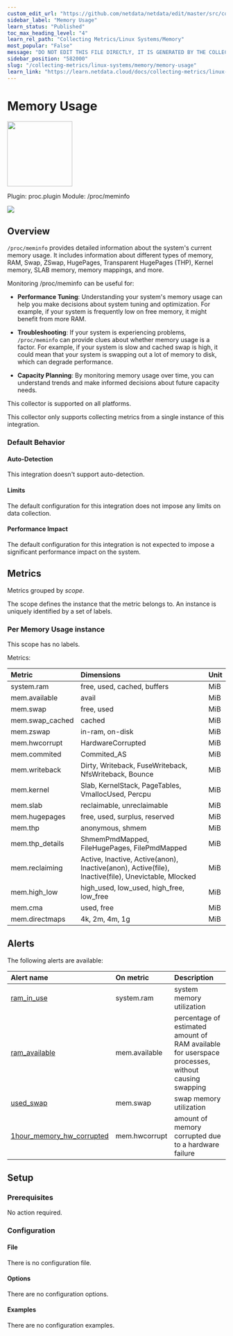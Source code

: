 ```yaml
---
custom_edit_url: "https://github.com/netdata/netdata/edit/master/src/collectors/proc.plugin/metadata.yaml"
sidebar_label: "Memory Usage"
learn_status: "Published"
toc_max_heading_level: "4"
learn_rel_path: "Collecting Metrics/Linux Systems/Memory"
most_popular: "False"
message: "DO NOT EDIT THIS FILE DIRECTLY, IT IS GENERATED BY THE COLLECTOR'S metadata.yaml FILE"
sidebar_position: "582000"
slug: "/collecting-metrics/linux-systems/memory/memory-usage"
learn_link: "https://learn.netdata.cloud/docs/collecting-metrics/linux-systems/memory/memory-usage"
---
```



# Memory Usage


<img src="https://netdata.cloud/img/linuxserver.svg" width="150"/>


Plugin: proc.plugin
Module: /proc/meminfo

<img src="https://img.shields.io/badge/maintained%20by-Netdata-%2300ab44" />

## Overview

`/proc/meminfo` provides detailed information about the system's current memory usage. It includes information
about different types of memory, RAM, Swap, ZSwap, HugePages, Transparent HugePages (THP), Kernel memory,
SLAB memory, memory mappings, and more.

Monitoring /proc/meminfo can be useful for:

- **Performance Tuning**: Understanding your system's memory usage can help you make decisions about system
  tuning and optimization. For example, if your system is frequently low on free memory, it might benefit
  from more RAM.

- **Troubleshooting**: If your system is experiencing problems, `/proc/meminfo` can provide clues about
  whether memory usage is a factor. For example, if your system is slow and cached swap is high, it could
  mean that your system is swapping out a lot of memory to disk, which can degrade performance.

- **Capacity Planning**: By monitoring memory usage over time, you can understand trends and make informed
  decisions about future capacity needs.




This collector is supported on all platforms.

This collector only supports collecting metrics from a single instance of this integration.


### Default Behavior

#### Auto-Detection

This integration doesn't support auto-detection.

#### Limits

The default configuration for this integration does not impose any limits on data collection.

#### Performance Impact

The default configuration for this integration is not expected to impose a significant performance impact on the system.


## Metrics

Metrics grouped by *scope*.

The scope defines the instance that the metric belongs to. An instance is uniquely identified by a set of labels.



### Per Memory Usage instance



This scope has no labels.

Metrics:

| Metric | Dimensions | Unit |
|:------|:----------|:----|
| system.ram | free, used, cached, buffers | MiB |
| mem.available | avail | MiB |
| mem.swap | free, used | MiB |
| mem.swap_cached | cached | MiB |
| mem.zswap | in-ram, on-disk | MiB |
| mem.hwcorrupt | HardwareCorrupted | MiB |
| mem.commited | Commited_AS | MiB |
| mem.writeback | Dirty, Writeback, FuseWriteback, NfsWriteback, Bounce | MiB |
| mem.kernel | Slab, KernelStack, PageTables, VmallocUsed, Percpu | MiB |
| mem.slab | reclaimable, unreclaimable | MiB |
| mem.hugepages | free, used, surplus, reserved | MiB |
| mem.thp | anonymous, shmem | MiB |
| mem.thp_details | ShmemPmdMapped, FileHugePages, FilePmdMapped | MiB |
| mem.reclaiming | Active, Inactive, Active(anon), Inactive(anon), Active(file), Inactive(file), Unevictable, Mlocked | MiB |
| mem.high_low | high_used, low_used, high_free, low_free | MiB |
| mem.cma | used, free | MiB |
| mem.directmaps | 4k, 2m, 4m, 1g | MiB |



## Alerts


The following alerts are available:

| Alert name  | On metric | Description |
|:------------|:----------|:------------|
| [ ram_in_use ](https://github.com/netdata/netdata/blob/master/src/health/health.d/ram.conf) | system.ram | system memory utilization |
| [ ram_available ](https://github.com/netdata/netdata/blob/master/src/health/health.d/ram.conf) | mem.available | percentage of estimated amount of RAM available for userspace processes, without causing swapping |
| [ used_swap ](https://github.com/netdata/netdata/blob/master/src/health/health.d/swap.conf) | mem.swap | swap memory utilization |
| [ 1hour_memory_hw_corrupted ](https://github.com/netdata/netdata/blob/master/src/health/health.d/memory.conf) | mem.hwcorrupt | amount of memory corrupted due to a hardware failure |


## Setup

### Prerequisites

No action required.

### Configuration

#### File

There is no configuration file.
#### Options



There are no configuration options.

#### Examples
There are no configuration examples.


